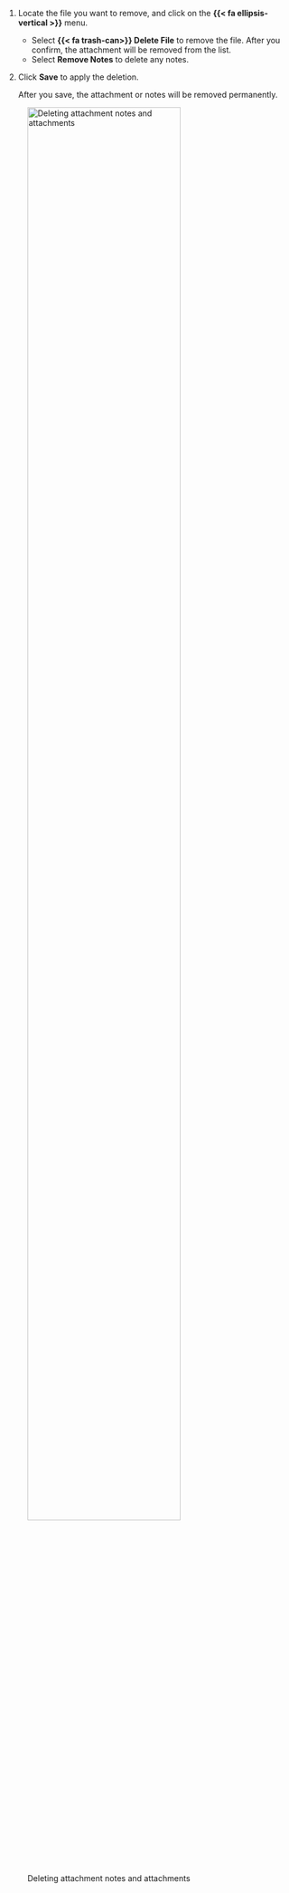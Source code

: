 1. Locate the file you want to remove, and click on the **{{< fa ellipsis-vertical >}}** menu.

   - Select **{{< fa trash-can>}} Delete File** to remove the file. After you confirm, the attachment will be removed from the list.
   - Select **Remove Notes** to delete any notes.

1. Click **Save** to apply the deletion. 

   After you save, the attachment or notes will be removed permanently.

![Deleting attachment notes and attachments](/guide/model-inventory/delete-attachments.gif){width=80% fig-alt="An animated gif demonstrating how to delete attachment notes and attachments" .screenshot}


